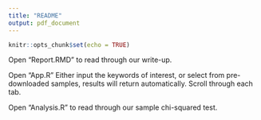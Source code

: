 ```yaml
---
title: "README"
output: pdf_document
---
```


```r
knitr::opts_chunk$set(echo = TRUE)
```

Open "Report.RMD" to read through our write-up.

Open "App.R" Either input the keywords of interest, or select from pre-downloaded samples, results will return automatically. Scroll through each tab.

Open "Analysis.R" to read through our sample chi-squared test.
